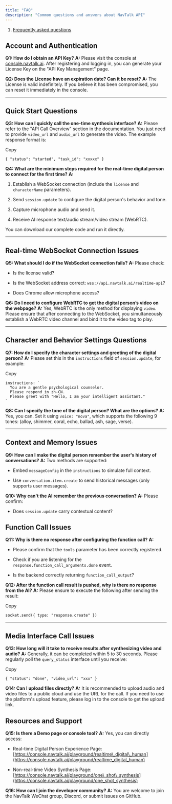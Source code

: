 ```yaml
---
title: "FAQ"
description: "Common questions and answers about NavTalk API"
---
```


1. [Frequently asked questions](/api/frequently-asked-questions)

## **Account and Authentication**

**Q1: How do I obtain an API Key?** **A:** Please visit the console at [console.navtalk.ai](https://console.navtalk.ai/login#/dashboard). After registering and logging in, you can generate your License Key on the "API Key Management" page.

**Q2: Does the License have an expiration date? Can it be reset?** **A:** The License is valid indefinitely. If you believe it has been compromised, you can reset it immediately in the console.

***

## **Quick Start Questions**

**Q3: How can I quickly call the one-time synthesis interface?** **A:** Please refer to the "API Call Overview" section in the documentation. You just need to provide `video_url` and `audio_url` to generate the video. The example response format is:

Copy

```
{ "status": "started", "task_id": "xxxxx" }
```

**Q4: What are the minimum steps required for the real-time digital person to connect for the first time?** **A:**

1. Establish a WebSocket connection (include the `license` and `characterName` parameters).

2. Send `session.update` to configure the digital person's behavior and tone.

3. Capture microphone audio and send it.

4. Receive AI response text/audio stream/video stream (WebRTC).

You can download our complete code and run it directly.

***

## **Real-time WebSocket Connection Issues**

**Q5: What should I do if the WebSocket connection fails?** **A:** Please check:

* Is the license valid?

* Is the WebSocket address correct: `wss://api.navtalk.ai/realtime-api`?

* Does Chrome allow microphone access?

**Q6: Do I need to configure WebRTC to get the digital person’s video on the webpage?** **A:** Yes, WebRTC is the only method for displaying `video`. Please ensure that after connecting to the WebSocket, you simultaneously establish a WebRTC video channel and bind it to the video tag to play.

***

## **Character and Behavior Settings Questions**

**Q7: How do I specify the character settings and greeting of the digital person?** **A:** Please set this in the `instructions` field of `session.update`, for example:

Copy

```
instructions: `
  You are a gentle psychological counselor.
  Please respond in zh-CN.
  Please greet with "Hello, I am your intelligent assistant."
`
```

**Q8: Can I specify the tone of the digital person? What are the options?** **A:** Yes, you can. Set it using `voice: "nova"`, which supports the following 9 tones: (alloy, shimmer, coral, echo, ballad, ash, sage, verse).

***

## **Context and Memory Issues**

**Q9: How can I make the digital person remember the user's history of conversations?** **A:** Two methods are supported:

* Embed `messageConfig` in the `instructions` to simulate full context.

* Use `conversation.item.create` to send historical messages (only supports user messages).

**Q10: Why can't the AI remember the previous conversation?** **A:** Please confirm:

* Does `session.update` carry contextual content?

## **Function Call Issues**

**Q11: Why is there no response after configuring the function call?** **A:**

* Please confirm that the `tools` parameter has been correctly registered.

* Check if you are listening for the `response.function_call_arguments.done` event.

* Is the backend correctly returning `function_call_output`?

**Q12: After the function call result is pushed, why is there no response from the AI?** **A:** Please ensure to execute the following after sending the result:

Copy

```
socket.send({ type: "response.create" })
```

***

## **Media Interface Call Issues**

**Q13: How long will it take to receive results after synthesizing video and audio?** **A:** Generally, it can be completed within 5 to 30 seconds. Please regularly poll the `query_status` interface until you receive:

Copy

```
{ "status": "done", "video_url": "xxx" }
```

**Q14: Can I upload files directly?** **A:** It is recommended to upload audio and video files to a public cloud and use the URL for the call. If you need to use the platform's upload feature, please log in to the console to get the upload link.

## **Resources and Support**

**Q15: Is there a Demo page or console tool?** **A:** Yes, you can directly access:

* Real-time Digital Person Experience Page: [https://console.navtalk.ai/playground/realtime\_digital\_human](https://console.navtalk.ai/playground/realtime_digital_human)

* Non-real-time Video Synthesis Page: [https://console.navtalk.ai/playground/one\_shot\_synthesis](https://console.navtalk.ai/playground/one_shot_synthesis)

**Q16: How can I join the developer community?** **A:** You are welcome to join the NavTalk WeChat group, Discord, or submit issues on GitHub.

